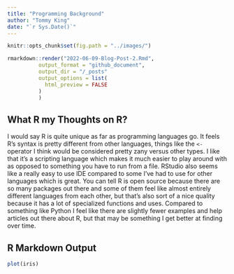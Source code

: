 ```yaml
---
title: "Programming Background"
author: "Tommy King"
date: "`r Sys.Date()`"
---
```

```r
knitr::opts_chunk$set(fig.path = "../images/")
```
  
```r
rmarkdown::render("2022-06-09-Blog-Post-2.Rmd", 
          output_format = "github_document",
          output_dir = "/_posts"
          output_options = list(
            html_preview = FALSE
          )
          )
```

## What R my Thoughts on R?  
  
I would say R is quite unique as far as programming languages go. It feels R's syntax is pretty different from other languages, things like the `<-` operator I think would be considered pretty zany versus other types. I like that it's a scripting language which makes it much easier to play around with as opposed to something you have to run from a file. RStudio also seems like a really easy to use IDE compared to some I've had to use for other languages which is great. You can tell R is open source because there are so many packages out there and some of them feel like almost entirely different languages from each other, but that's also sort of a nice quality because it has a lot of specialized functions and uses. Compared to something like Python I feel like there are slightly fewer examples and help articles out there about R, but that may be something I get better at finding over time.  
  
## R Markdown Output  
  
```r
plot(iris)
```

